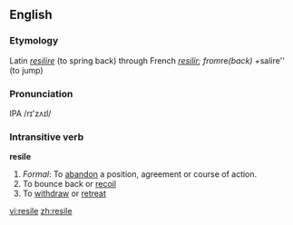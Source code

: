 ==English==

===Etymology===
Latin ''[[resilire]]'' (to spring back) through French ''[[resilir]]; from ''re'' (back) + ''salire'' (to jump)

===Pronunciation===
IPA /rɪ'zʌɪl/

===Intransitive verb===
{{rfc-trverb|Intransitive verb}}
'''resile'''

# ''Formal'': To [[abandon]] a position, agreement or course of action.
# To bounce back or [[recoil]]
# To [[withdraw]] or [[retreat]]

[[vi:resile]]
[[zh:resile]]